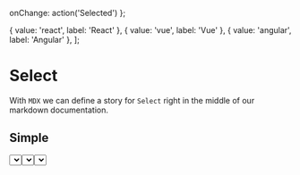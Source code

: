 

<Meta title='Inputs/Select' component={Select} />

  onChange: action('Selected')
};

  { value: 'react', label: 'React' },
  { value: 'vue', label: 'Vue' },
  { value: 'angular', label: 'Angular' },
];

# Select
With `MDX` we can define a story for `Select` right in the middle of our
markdown documentation.

## Simple 
<Preview>
	<Story name='Simple'>
    <Select
      {...actions}
      label="Frontend"
      options={options}
    />
  </Story>
</Preview>

## Multiple
<Preview>
  <Story name='Multiple'>
		<Select
      {...actions}
      label="Select your favourite"
      options={options}
      isMulti
    />
  </Story>
</Preview>

## Error
<Preview>
  <Story name='Error'>
		<Select
      {...actions}
      label="Display Error"
      error={true}
      errormessage="Dummy error will not be removed"
      options={options}
      isMulti
    />
  </Story>
</Preview>


## Props
<Props of={Select} />